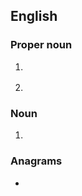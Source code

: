 ==English==

===Proper noun===
{{en-proper noun}}

# {{lb|en|Ireland}} {{initialism of|lang=en|{{w|Labour Relations Commission}}}}
# {{lb|en|British}} {{initialism of|lang=en|{{w|Labour Representation Committee}}}}

===Noun===
{{en-noun}}

# {{initialism of|lang=en|{{w|longitudinal redundancy check}}}}

===Anagrams===
* {{anagrams|en|a=clr|CLR|Crl.}}
